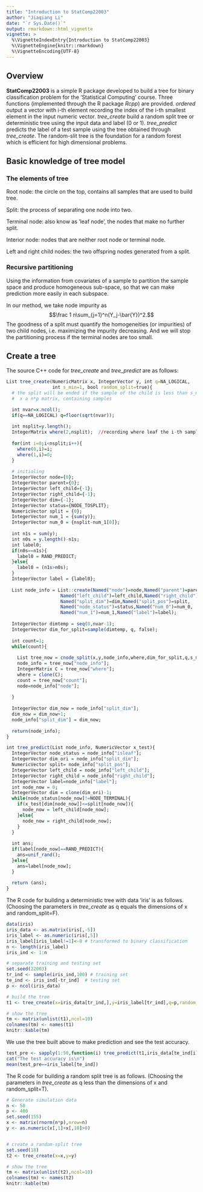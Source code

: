 ```yaml
---
title: "Introduction to StatComp22003"
author: "Jiaqiang Li"
date: "`r Sys.Date()`"
output: rmarkdown::html_vignette
vignette: >
  %\VignetteIndexEntry{Introduction to StatComp22003}
  %\VignetteEngine{knitr::rmarkdown}
  %\VignetteEncoding{UTF-8}
---
```


## Overview

__StatComp22003__ is a simple R package developed to build a tree for binary classification problem for the 'Statistical Computing' course. Three functions (implemented through the R package _Rcpp_) are provided. _ordered_ output a vector with i-th element recording the index of the i-th smallest element in the input numeric vector. _tree_create_ build a random split tree or deterministic tree using the input data and label (0 or 1). _tree_predict_ predicts the label of a test sample using the tree obtained through _tree_create_. The random-slit tree is the foundation for a random forest which is efficient for high dimensional problems. 


## Basic knowledge of tree model

### The elements of tree

Root node: the circle on the top, contains all samples that are used
to build tree.

Split: the process of separating one node into two.

Terminal node: also know as ’leaf node’, the nodes that make no
further split.

Interior node: nodes that are neither root node or terminal node.

Left and right child nodes: the two offspring nodes generated
from a split.

### Recursive partitioning

Using the information from covariates of a sample to partition the sample
space and produce homogeneous sub-space, so that we can make
prediction more easily in each subspace. 

In our method, we take node impurity as
$$\frac 1 n\sum_{j=1}^n(Y_j-\bar{Y})^2.$$ The goodness of a split must quantify the homogeneities (or impurities) of two child nodes, i.e. maximizing the impurity decreasing.
And we will stop the partitioning process if the terminal nodes are too small.

## Create a tree

The source C++ code for _tree_create_  and _tree_predict_ are as follows:

```r
List tree_create(NumericMatrix x, IntegerVector y, int q=NA_LOGICAL, 
                 int s_min=1, bool random_split=true){
  # the split will be ended if the sample of the child is less than s_min
  #  x a n*p matrix, containing samples

  int nvar=x.ncol();
  if(q==NA_LOGICAL) q=floor(sqrt(nvar)); 
  
  int nsplit=y.length();
  IntegerMatrix where(2,nsplit);  //recording where leaf the i-th sample lie in
 
  for(int i=0;i<nsplit;i++){
    where(0,i)=i;
    where(1,i)=0;
  }
  
  # initialing
  IntegerVector node={0};
  IntegerVector parent={0};
  IntegerVector left_child={-1};
  IntegerVector right_child={-1};
  IntegerVector dim={-1};
  IntegerVector status={NODE_TOSPLIT};
  NumericVector split = {0};
  IntegerVector num_1 = {sum(y)};
  IntegerVector num_0 = {nsplit-num_1[0]};
  
  int n1s = sum(y);
  int n0s = y.length()-n1s;
  int label0;
  if(n0s==n1s){
    label0 = RAND_PREDICT;
  }else{
    label0 = (n1s>n0s);
  }
  IntegerVector label = {label0};
  
  List node_info = List::create(Named("node")=node,Named("parent")=parent,
                    Named("left_child")=left_child,Named("right_child")=right_child,
                    Named("split_dim")=dim,Named("split_pos")=split,
                    Named("node_status")=status,Named("num_0")=num_0,
                    Named("num_1")=num_1,Named("label")=label);
 
  IntegerVector dimtemp = seq(0,nvar-1);
  IntegerVector dim_for_split=sample(dimtemp, q, false);
  
  int count=1;
  while(count){
    
    List tree_now = cnode_split(x,y,node_info,where,dim_for_split,q,s_min,random_split);
    node_info = tree_now["node_info"];
    IntegerMatrix C = tree_now["where"];
    where = clone(C);
    count = tree_now["count"];
    node=node_info["node"];
    
  }
 
  IntegerVector dim_now = node_info["split_dim"];
  dim_now = dim_now+1;
  node_info["split_dim"] = dim_now;
  
  return(node_info);
}
```

```r
int tree_predict(List node_info, NumericVector x_test){
  IntegerVector node_status = node_info["isleaf"];
  IntegerVector dim_ori = node_info["split_dim"];
  NumericVector split= node_info["split_pos"];
  IntegerVector left_child = node_info["left_child"];
  IntegerVector right_child = node_info["right_child"];
  IntegerVector label=node_info["label"];
  int node_now = 0;
  IntegerVector dim = clone(dim_ori)-1;
  while(node_status[node_now]!=NODE_TERMINAL){
    if(x_test[dim[node_now]]<=split[node_now]){
      node_now = left_child[node_now];
    }else{
      node_now = right_child[node_now];
    }
  }
  
  int ans;
  if(label[node_now]==RAND_PREDICT){
    ans=unif_rand();
  }else{
    ans=label[node_now];
  }
  
  return (ans);
}

```

The R code for building a deterministic tree with data 'iris' is as follows. (Choosing the parameters in _tree_create_ as q equals the dimensions of x and  random_split=F). 

```r
data(iris)
iris_data <- as.matrix(iris[,-5])
iris_label <- as.numeric(iris[,5])
iris_label[iris_label!=1]<-0 # transformed to binary classification
n <- length(iris_label)
iris_ind <- 1:n

# separate training and testing set
set.seed(22003)
tr_ind <- sample(iris_ind,100) # training set
te_ind <- iris_ind[-tr_ind]  # testing set
p <- ncol(iris_data)

# build the tree
t1 <- tree_create(x=iris_data[tr_ind,],y=iris_label[tr_ind],q=p,random_split=F)

# show the tree
tm <- matrix(unlist(t1),ncol=10)
colnames(tm) <- names(t1)
knitr::kable(tm)
```

We use the tree built above to make prediction and see the test accuracy.

```r
test_pre <- sapply(1:50,function(i) tree_predict(t1,iris_data[te_ind[i],]))
cat("The test accuracy is\n")
mean(test_pre==iris_label[te_ind])
```

The R code for building a random split tree is as follows. (Choosing the parameters in _tree_create_ as q less than the dimensions of x and random_split=T). 

```r
# Generate simulation data
n <- 50
p <- 400
set.seed(155)
x <- matrix(rnorm(n*p),nrow=n)
y <- as.numeric(x[,1]+x[,10]>0)


# create a random-split tree
set.seed(18)
t2 <- tree_create(x=x,y=y)

# show the tree
tm <- matrix(unlist(t2),ncol=10)
colnames(tm) <- names(t2)
knitr::kable(tm)
```


